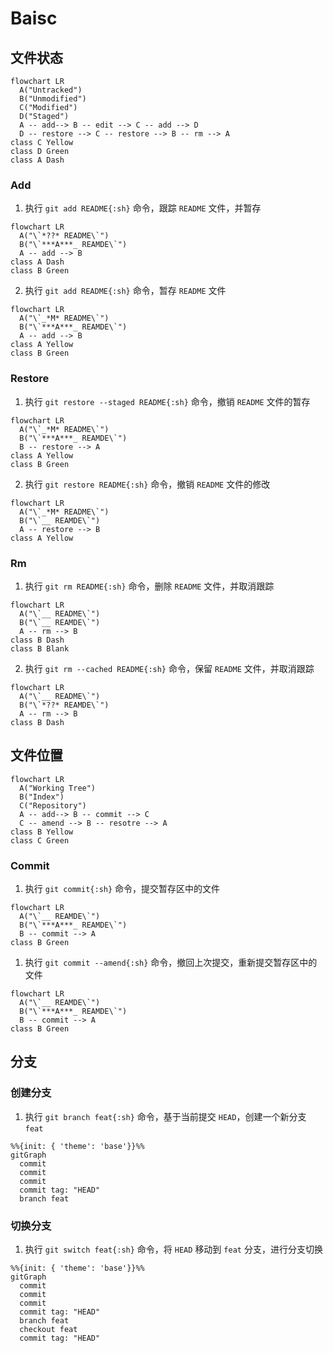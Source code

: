 # Baisc
## 文件状态
```mermaid
flowchart LR
  A("Untracked")
  B("Unmodified")
  C("Modified")
  D("Staged")
  A -- add--> B -- edit --> C -- add --> D
  D -- restore --> C -- restore --> B -- rm --> A
class C Yellow
class D Green
class A Dash
```
### Add
1. 执行 `git add README{:sh}` 命令，跟踪 `README` 文件，并暂存
```mermaid
flowchart LR
  A("\`*??* README\`")
  B("\`***A***_ REAMDE\`")
  A -- add --> B
class A Dash
class B Green
```
2. 执行 `git add README{:sh}` 命令，暂存 `README` 文件
```mermaid
flowchart LR
  A("\`_*M* README\`")
  B("\`***A***_ REAMDE\`")
  A -- add --> B
class A Yellow
class B Green
```
### Restore
1. 执行 `git restore --staged README{:sh}` 命令，撤销 `README` 文件的暂存
```mermaid
flowchart LR
  A("\`_*M* README\`")
  B("\`***A***_ REAMDE\`")
  B -- restore --> A
class A Yellow
class B Green
```
2. 执行 `git restore README{:sh}` 命令，撤销 `README` 文件的修改
```mermaid
flowchart LR
  A("\`_*M* README\`")
  B("\`__ REAMDE\`")
  A -- restore --> B
class A Yellow
```
### Rm
1. 执行 `git rm README{:sh}` 命令，删除 `README` 文件，并取消跟踪
```mermaid
flowchart LR
  A("\`__ README\`")
  B("\`__ REAMDE\`")
  A -- rm --> B
class B Dash
class B Blank
```
2. 执行 `git rm --cached README{:sh}` 命令，保留 `README` 文件，并取消跟踪
```mermaid
flowchart LR
  A("\`__ README\`")
  B("\`*??* REAMDE\`")
  A -- rm --> B
class B Dash
```
## 文件位置
```mermaid
flowchart LR
  A("Working Tree")
  B("Index")
  C("Repository")
  A -- add--> B -- commit --> C
  C -- amend --> B -- resotre --> A
class B Yellow
class C Green
```
### Commit
1. 执行 `git commit{:sh}` 命令，提交暂存区中的文件
```mermaid
flowchart LR
  A("\`__ REAMDE\`")
  B("\`***A***_ REAMDE\`")
  B -- commit --> A
class B Green
```
1. 执行 `git commit --amend{:sh}` 命令，撤回上次提交，重新提交暂存区中的文件
```mermaid
flowchart LR
  A("\`__ REAMDE\`")
  B("\`***A***_ REAMDE\`")
  B -- commit --> A
class B Green
```
## 分支
### 创建分支
1. 执行 `git branch feat{:sh}` 命令，基于当前提交 `HEAD`，创建一个新分支 `feat`
```mermaid
%%{init: { 'theme': 'base'}}%%
gitGraph
  commit
  commit
  commit
  commit tag: "HEAD"
  branch feat
```
### 切换分支
1. 执行 `git switch feat{:sh}` 命令，将 `HEAD` 移动到 `feat` 分支，进行分支切换
```mermaid
%%{init: { 'theme': 'base'}}%%
gitGraph
  commit
  commit
  commit
  commit tag: "HEAD"
  branch feat
  checkout feat
  commit tag: "HEAD"
```